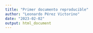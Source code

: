 ```yaml
---
title: "Primer documento reproducible"
author: "Leonardo Pérez Victorino"
date: "2023-02-02"
output: html_document
---
```


